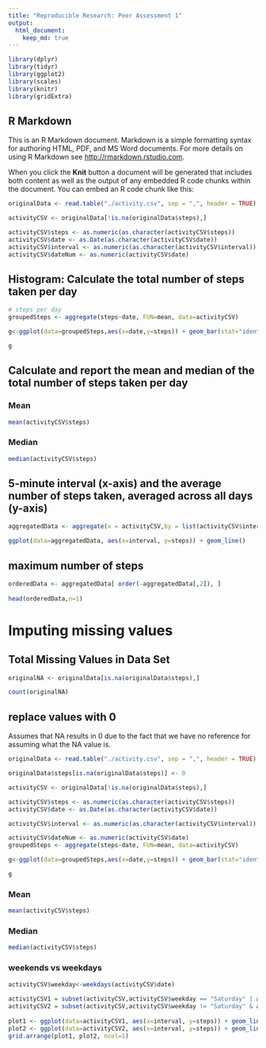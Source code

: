```yaml
---
title: "Reproducible Research: Peer Assessment 1"
output: 
  html_document:
    keep_md: true
---
```



```r
library(dplyr)
library(tidyr)
library(ggplot2)
library(scales)
library(knitr)
library(gridExtra)
```  

## R Markdown

This is an R Markdown document. Markdown is a simple formatting syntax for authoring HTML, PDF, and MS Word documents. For more details on using R Markdown see <http://rmarkdown.rstudio.com>.

When you click the **Knit** button a document will be generated that includes both content as well as the output of any embedded R code chunks within the document. You can embed an R code chunk like this:

```r
originalData <- read.table("./activity.csv", sep = ",", header = TRUE)

activityCSV <- originalData[!is.na(originalData$steps),]

activityCSV$steps <- as.numeric(as.character(activityCSV$steps))
activityCSV$date <- as.Date(as.character(activityCSV$date))
activityCSV$interval <- as.numeric(as.character(activityCSV$interval))
activityCSV$dateNum <- as.numeric(activityCSV$date)

```

## Histogram:  Calculate the total number of steps taken per day ##

```r
# steps per day
groupedSteps <- aggregate(steps~date, FUN=mean, data=activityCSV)

g<-ggplot(data=groupedSteps,aes(x=date,y=steps)) + geom_bar(stat="identity")

g

```

## Calculate and report the mean and median of the total number of steps taken per day ##

### Mean ###

```r

mean(activityCSV$steps)

```

### Median ###

```r

median(activityCSV$steps)

```

## 5-minute interval (x-axis) and the average number of steps taken, averaged across all days (y-axis) ##

```r
aggregatedData <- aggregate(x = activityCSV,by = list(activityCSV$interval), FUN=mean)

ggplot(data=aggregatedData, aes(x=interval, y=steps)) + geom_line()
```

## maximum number of steps ##

```r

orderedData <- aggregatedData[ order(-aggregatedData[,2]), ]
  
head(orderedData,n=1)

```

# Imputing missing values #

## Total Missing Values in Data Set ##

```r
originalNA <- originalData[is.na(originalData$steps),]

count(originalNA)
```

## replace values with 0 ##

Assumes that NA results in 0 due to the fact that we have no reference for assuming what the NA value is.

```r
originalData <- read.table("./activity.csv", sep = ",", header = TRUE)

originalData$steps[is.na(originalData$steps)] <- 0

activityCSV <- originalData[!is.na(originalData$steps),]

activityCSV$steps <- as.numeric(as.character(activityCSV$steps))
activityCSV$date <- as.Date(as.character(activityCSV$date))

activityCSV$interval <- as.numeric(as.character(activityCSV$interval))

activityCSV$dateNum <- as.numeric(activityCSV$date)
groupedSteps <- aggregate(steps~date, FUN=mean, data=activityCSV)

g<-ggplot(data=groupedSteps,aes(x=date,y=steps)) + geom_bar(stat="identity")

g

```

### Mean ###

```r

mean(activityCSV$steps)

```

### Median ###

```r

median(activityCSV$steps)

```

### weekends vs weekdays ###

```r

activityCSV$weekday<-weekdays(activityCSV$date)
  
activityCSV1 = subset(activityCSV,activityCSV$weekday == "Saturday" | activityCSV$weekday == "Sunday")
activityCSV2 = subset(activityCSV,activityCSV$weekday != "Saturday" & activityCSV$weekday != "Sunday")
  
plot1 <- ggplot(data=activityCSV1, aes(x=interval, y=steps)) + geom_line() + ggtitle("Weekends")
plot2 <- ggplot(data=activityCSV2, aes(x=interval, y=steps)) + geom_line() + ggtitle("Weekdays")
grid.arrange(plot1, plot2, ncol=1)
  
```
